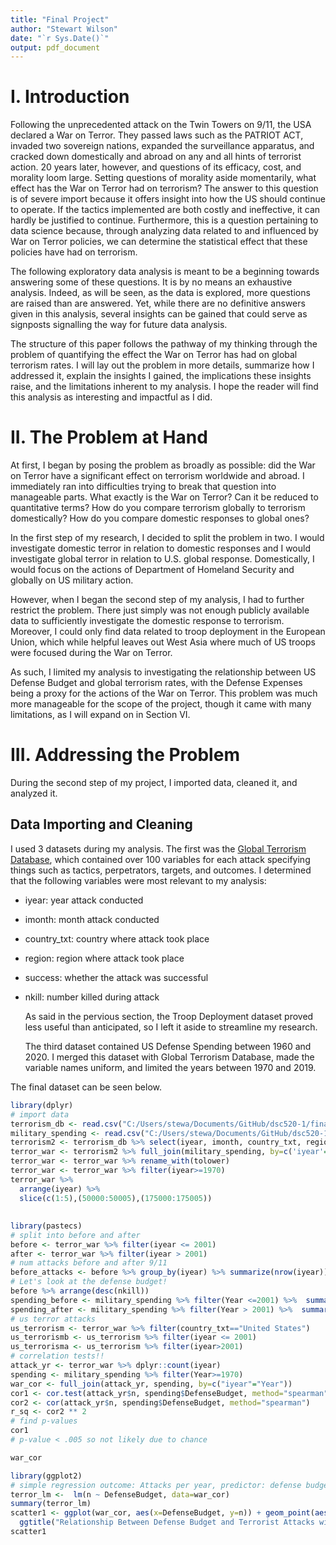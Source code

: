 ```yaml
---
title: "Final Project"
author: "Stewart Wilson"
date: "`r Sys.Date()`"
output: pdf_document
---
```

# I. Introduction
  Following the unprecedented attack on the Twin Towers on 9/11, the USA declared a 
War on Terror. They passed laws such as the PATRIOT ACT, invaded two sovereign nations,
expanded the surveillance apparatus, and cracked down domestically and abroad on
any and all hints of terrorist action. 20 years later, however, and questions of its efficacy, cost, and morality loom large. Setting questions of morality aside momentarily, 
what effect has the War on Terror had on terrorism? The answer to this question is of severe import because it offers insight into how the US should continue to operate. If the tactics
implemented are both costly and ineffective, it can hardly be justified to continue.
Furthermore, this is a question pertaining to data science because, through analyzing
data related to and influenced by War on Terror policies, we can determine the 
statistical effect that these policies have had on terrorism.

  The following exploratory data analysis is meant to be a beginning towards answering
some of these questions. It is by no means an exhaustive analysis. Indeed, as 
will be seen, as the data is explored, more questions are raised than are answered.
Yet, while there are no definitive answers given in this analysis, several insights
can be gained that could serve as signposts signalling the way for future data 
analysis.

  The structure of this paper follows the pathway of my thinking through the problem
of quantifying the effect the War on Terror has had on global terrorism rates.
I will lay out the problem in more details, summarize how I addressed it, explain
the insights I gained, the implications these insights raise, and the limitations
inherent to my analysis. I hope the reader will find this analysis as interesting
and impactful as I did. 

# II. The Problem at Hand
  At first, I began by posing the problem as broadly as possible: did the War on
Terror have a significant effect on terrorism worldwide and abroad. I immediately
ran into difficulties trying to break that question into manageable parts. What exactly
is the War on Terror? Can it be reduced to quantitative terms? How do you compare
terrorism globally to terrorism domestically? How do you compare domestic responses
to global ones?

  In the first step of my research, I decided to split the problem in two.
I would investigate domestic terror in relation to domestic responses and
I would investigate global terror in relation to U.S. global response. Domestically,
I would focus on the actions of Department of Homeland Security and globally on 
US military action.

  However, when I began the second step of my analysis, I had to further restrict the problem.
There just simply was not enough publicly available data to sufficiently investigate
the domestic response to terrorism. Moreover, I could only find data related to 
troop deployment in the European Union, which while helpful leaves out West Asia
where much of US troops were focused during the War on Terror.

  As such, I limited my analysis to investigating the relationship between 
US Defense Budget and global terrorism rates, with the Defense Expenses being a proxy
for the actions of the War on Terror. This problem was much more manageable for
the scope of the project, though it came with many limitations, as I will expand on
in Section VI.

# III. Addressing the Problem
  During the second step of my project, I imported data, cleaned it, and analyzed it.
  
## Data Importing and Cleaning
  I used 3 datasets during my analysis. The first was the [Global Terrorism Database](https://www.kaggle.com/datasets/START-UMD/gtd), which contained over 100
variables for each attack specifying things such as tactics, perpetrators, targets, and outcomes. I determined that the following variables were most relevant to my analysis:

- iyear: year attack conducted
- imonth: month attack conducted
- country_txt: country where attack took place
- region: region where attack took place
- success: whether the attack was successful
- nkill: number killed during attack

  As said in the pervious section, the Troop Deployment dataset proved less useful than
anticipated, so I left it aside to streamline my research.


  The third dataset contained US Defense Spending between 1960 and 2020.
I merged this dataset with Global Terrorism Database,
made the variable names uniform, and limited the years between 1970 and 2019.

The final dataset can be seen below.
```r
library(dplyr)
# import data
terrorism_db <- read.csv("C:/Users/stewa/Documents/GitHub/dsc520-1/final_project/data/globalterrorismdb.csv")
military_spending <- read.csv("C:/Users/stewa/Documents/GitHub/dsc520-1/final_project/data/MilitarySpending.csv")
terrorism2 <- terrorism_db %>% select(iyear, imonth, country_txt, region, success, nkill)
terror_war <- terrorism2 %>% full_join(military_spending, by=c('iyear'='Year'))
terror_war <- terror_war %>% rename_with(tolower)
terror_war <- terror_war %>% filter(iyear>=1970)
terror_war %>% 
  arrange(iyear) %>% 
  slice(c(1:5),(50000:50005),(175000:175005))
```

##
```r


library(pastecs)
# split into before and after
before <- terror_war %>% filter(iyear <= 2001)
after <- terror_war %>% filter(iyear > 2001)
# num attacks before and after 9/11
before_attacks <- before %>% group_by(iyear) %>% summarize(nrow(iyear))
# Let's look at the defense budget!
before %>% arrange(desc(nkill))
spending_before <- military_spending %>% filter(Year <=2001) %>%  summarize(sum(DefenseBudget), mean(DefenseBudget))
spending_after <- military_spending %>% filter(Year > 2001) %>%  summarize(sum(DefenseBudget), mean(DefenseBudget))
# us terror attacks
us_terrorism <- terror_war %>% filter(country_txt=="United States") 
us_terrorismb <- us_terrorism %>% filter(iyear <= 2001)
us_terrorisma <- us_terrorism %>% filter(iyear>2001)
# correlation tests!!
attack_yr <- terror_war %>% dplyr::count(iyear)
spending <- military_spending %>% filter(Year>=1970)
war_cor <- full_join(attack_yr, spending, by=c("iyear"="Year"))
cor1 <- cor.test(attack_yr$n, spending$DefenseBudget, method="spearman", conf.level = .99, exact = FALSE)
cor2 <- cor(attack_yr$n, spending$DefenseBudget, method="spearman")
r_sq <- cor2 ** 2
# find p-values
cor1
# p-value < .005 so not likely due to chance
```
```r
war_cor
```
```r
library(ggplot2)
# simple regression outcome: Attacks per year, predictor: defense budget
terror_lm <-  lm(n ~ DefenseBudget, data=war_cor)
summary(terror_lm)
scatter1 <- ggplot(war_cor, aes(x=DefenseBudget, y=n)) + geom_point(aes(color=iyear)) +  geom_smooth(method="lm") + xlab("Defense Budget") + ylab("Terrorist Attacks Per Year") + 
  ggtitle("Relationship Between Defense Budget and Terrorist Attacks with Regression Line")
scatter1
```